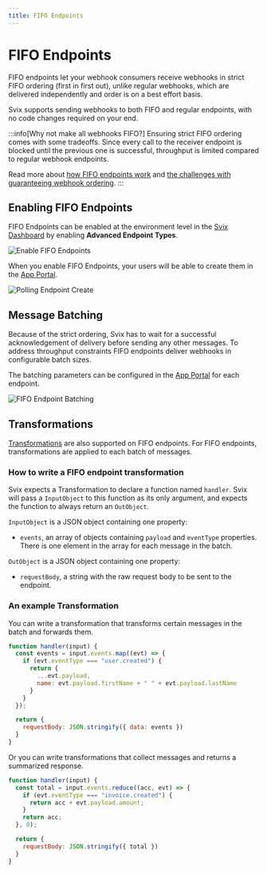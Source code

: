 ```yaml
---
title: FIFO Endpoints
---
```


# FIFO Endpoints

FIFO endpoints let your webhook consumers receive webhooks in strict FIFO ordering (first in first out), unlike regular webhooks, which are delivered independently and order is on a best effort basis.

Svix supports sending webhooks to both FIFO and regular endpoints, with no code changes required on your end. 

:::info[Why not make all webhooks FIFO?]
Ensuring strict FIFO ordering comes with some tradeoffs. Since every call to the receiver endpoint is blocked until the previous one is successful, throughput is limited compared to regular webhook endpoints. 

Read more about [how FIFO endpoints work](https://www.svix.com/blog/fifo-ordered-webhooks-delivery/) and [the challenges with guaranteeing webhook ordering](https://www.svix.com/blog/guaranteeing-webhook-ordering/).
:::


## Enabling FIFO Endpoints
FIFO Endpoints can be enabled at the environment level in the [Svix Dashboard](https://dashboard.svix.com/settings/organization/general-settings) by enabling **Advanced Endpoint Types**.

![Enable FIFO Endpoints](../img/advanced-endpoints/advanced-endpoints-setting.png)


When you enable FIFO Endpoints, your users will be able to create them in the [App Portal](/app-portal).

![Polling Endpoint Create](../img/advanced-endpoints/fifo-endpoint-create.png)

## Message Batching
Because of the strict ordering, Svix has to wait for a successful acknowledgement of delivery before sending any other messages. To address throughput constraints FIFO endpoints deliver webhooks in configurable batch sizes.

The batching parameters can be configured in the [App Portal](/app-portal) for each endpoint. 

![FIFO Endpoint Batching](../img/advanced-endpoints/fifo-endpoint-batching.png)

## Transformations
[Transformations](/transformations) are also supported on FIFO endpoints. For FIFO endpoints, transformations are applied to each batch of messages.

### How to write a FIFO endpoint transformation
Svix expects a Transformation to declare a function named `handler`. Svix will pass a `InputObject` to this function as its only argument, and expects the function to always return an `OutObject`.

`InputObject` is a JSON object containing one property:

- `events`, an array of objects containing `payload` and `eventType` properties. There is one element in the array for each message in the batch.

`OutObject` is a JSON object containing one property:

- `requestBody`, a string with the raw request body to be sent to the endpoint.

### An example Transformation

You can write a transformation that transforms certain messages in the batch and forwards them. 

```js
function handler(input) {
  const events = input.events.map((evt) => {
    if (evt.eventType === "user.created") {
      return {
        ...evt.payload,
        name: evt.payload.firstName + " " + evt.payload.lastName
      }
    }
  });

  return {
    requestBody: JSON.stringify({ data: events })
  }
}
```

Or you can write transformations that collect messages and returns a summarized response. 

```js
function handler(input) {
  const total = input.events.reduce((acc, evt) => {
    if (evt.eventType === "invoice.created") {
      return acc + evt.payload.amount;
    }
    return acc;
  }, 0);

  return {
    requestBody: JSON.stringify({ total })
  }
}
```